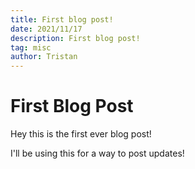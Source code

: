 ```yaml
---
title: First blog post!
date: 2021/11/17
description: First blog post!
tag: misc
author: Tristan
---
```


# First Blog Post

Hey this is the first ever blog post!

I'll be using this for a way to post updates!
